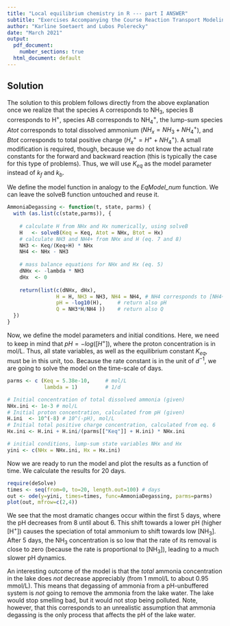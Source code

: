 ```yaml
---
title: "Local equilibrium chemistry in R --- part I ANSWER"
subtitle: "Exercises Accompanying the Course Reaction Transport Modeling in the Hydrosphere"
author: "Karline Soetaert and Lubos Polerecky"
date: "March 2021"
output:
  pdf_document:
    number_sections: true
  html_document: default
---
```

\newpage
## Solution

The solution to this problem follows directly from the above explanation once we realize that the species A corresponds to NH$_3$, species B corresponds to H$^+$, species AB corresponds to NH$_4^+$, the lump-sum species $Atot$ corresponds to total dissolved ammonium ($NH_x = NH_3 + NH_4^+$), and $Btot$ corresponds to total positive charge ($H_x^+ = H^+ + NH_4^+$). A small modification is required, though, because we do not know the actual rate constants for the forward and backward reaction (this is typically the case for this type of problems). Thus, we will use $K_{eq}$ as the model parameter instead of $k_f$ and $k_b$.

We define the model function in analogy to the *EqModel_num* function. We can leave the solveB function untouched and reuse it.

```r
AmmoniaDegassing <- function(t, state, parms) {
  with (as.list(c(state,parms)), {
    
    # calculate H from NHx and Hx numerically, using solveB
    H   <- solveB(Keq = Keq, Atot = NHx, Btot = Hx) 
    # calculate NH3 and NH4+ from NHx and H (eq. 7 and 8)
    NH3 <- Keq/(Keq+H) * NHx
    NH4 <- NHx - NH3
    
    # mass balance equations for NHx and Hx (eq. 5)
    dNHx <- -lambda * NH3
    dHx  <- 0
    
    return(list(c(dNHx, dHx), 
                H = H, NH3 = NH3, NH4 = NH4, # NH4 corresponds to [NH4+]
                pH = -log10(H),     # return also pH
                Q = NH3*H/NH4 ))    # return also Q
  })
}
```

Now, we define the model parameters and initial conditions. Here, we need to keep in mind that $pH=-log([H^+])$, where the proton concentration is in mol/L. Thus, all state variables, as well as the equilibrium constant $K_{eq}$, must be in this unit, too. Because the rate constant is in the unit of $d^{-1}$, we are going to solve the model on the time-scale of days.

```r
parms <- c (Keq = 5.38e-10,     # mol/L
            lambda = 1)         # 1/d

# Initial concentration of total dissolved ammonia (given)
NHx.ini <- 1e-3 # mol/L
# Initial proton concentration, calculated from pH (given)
H.ini  <- 10^(-8) # 10^(-pH), mol/L
# Initial total positive charge concentration, calculated from eq. 6
Hx.ini <- H.ini + H.ini/(parms[["Keq"]] + H.ini) * NHx.ini

# initial conditions, lump-sum state variables NHx and Hx
yini <- c(NHx = NHx.ini, Hx = Hx.ini)
```

Now we are ready to run the model and plot the results as a function of time. We calculate the results for 20 days.

```r
require(deSolve)
times <- seq(from=0, to=20, length.out=100) # days
out <- ode(y=yini, times=times, func=AmmoniaDegassing, parms=parms)
plot(out, mfrow=c(2,4))
```
We see that the most dramatic changes occur within the first 5 days, where the pH decreases from 8 until about 6. This shift towards a lower pH (higher [H$^+$]) causes the speciation of total ammonium to shift towards low [NH$_3$]. After 5 days, the NH$_3$ concentration is so low that the rate of its removal is close to zero (because the rate is proportional to [NH$_3$]), leading to a much slower pH dynamics.

An interesting outcome of the model is that the *total* ammonia concentration in the lake does *not* decrease appreciably (from 1 mmol/L to about 0.95 mmol/L). This means that degassing of ammonia from a pH-unbuffered system is *not* going to remove the ammonia from the lake water. The lake would stop smelling bad, but it would not stop being polluted. Note, however, that this corresponds to an unrealistic assumption that ammonia degassing is the only process that affects the pH of the lake water.
